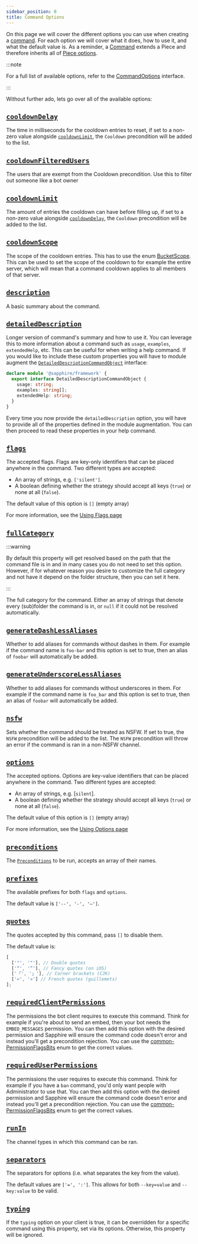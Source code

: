 ```yaml
---
sidebar_position: 0
title: Command Options
---
```


On this page we will cover the different options you can use when creating a [command]. For each option we will cover
what it does, how to use it, and what the default value is. As a reminder, a [Command] extends a Piece and therefore
inherits all of [Piece options][piece-options].

:::note

For a full list of available options, refer to the [CommandOptions] interface.

:::

Without further ado, lets go over all of the available options:

## [`cooldownDelay`][cooldownDelay]

The time in milliseconds for the cooldown entries to reset, if set to a non-zero value alongside
[`cooldownLimit`][cooldownLimit], the `Cooldown` precondition will be added to the list.

## [`cooldownFilteredUsers`][cooldownFilteredUsers]

The users that are exempt from the Cooldown precondition. Use this to filter out someone like a bot owner

## [`cooldownLimit`][cooldownLimit]

The amount of entries the cooldown can have before filling up, if set to a non-zero value alongside
[`cooldownDelay`][cooldownDelay], the `Cooldown` precondition will be added to the list.

## [`cooldownScope`][cooldownScope]

The scope of the cooldown entries. This has to use the enum [BucketScope]. This can be used to set the scope of the
cooldown to for example the entire server, which will mean that a command cooldown applies to all members of that
server.

## [`description`][description]

A basic summary about the command.

## [`detailedDescription`][detailedDescription]

Longer version of command's summary and how to use it. You can leverage this to more information about a command such as
`usage`, `examples`, `extendedHelp`, etc. This can be useful for when writing a help command. If you would like to
include these custom properties you will have to module augment the
[`DetailedDescriptionCommandObject`][DetailedDescriptionCommandObject] interface:

```typescript {2-6} showLineNumbers
declare module '@sapphire/framework' {
  export interface DetailedDescriptionCommandObject {
    usage: string;
    examples: string[];
    extendedHelp: string;
  }
}
```

Every time you now provide the `detailedDescription` option, you will have to provide all of the properties defined in
the module augmentation. You can then proceed to read these properties in your help command.

## [`flags`][flags]

The accepted flags. Flags are key-only identifiers that can be placed anywhere in the command. Two different types are
accepted:

- An array of strings, e.g. `['silent']`.
- A boolean defining whether the strategy should accept all keys (`true`) or none at all (`false`).

The default value of this option is `[]` (empty array)

For more information, see the [Using Flags page][using-flags]

## [`fullCategory`][fullCategory]

:::warning

By default this property will get resolved based on the path that the command file is in and in many cases you do not
need to set this option. However, if for whatever reason you desire to customize the full category and not have it
depend on the folder structure, then you can set it here.

:::

The full category for the command. Either an array of strings that denote every (sub)folder the command is in, or `null`
if it could not be resolved automatically.

## [`generateDashLessAliases`][generateDashLessAliases]

Whether to add aliases for commands without dashes in them. For example if the command name is `foo-bar` and this option
is set to true, then an alias of `foobar` will automatically be added.

## [`generateUnderscoreLessAliases`][generateUnderscoreLessAliases]

Whether to add aliases for commands without underscores in them. For example if the command name is `foo_bar` and this
option is set to true, then an alias of `foobar` will automatically be added.

## [`nsfw`][nsfw]

Sets whether the command should be treated as NSFW. If set to true, the `NSFW` precondition will be added to the list.
The `NSFW` precondition will throw an error if the command is ran in a non-NSFW channel.

## [`options`][options]

The accepted options. Options are key-value identifiers that can be placed anywhere in the command. Two different types
are accepted:

- An array of strings, e.g. [`silent`].
- A boolean defining whether the strategy should accept all keys (`true`) or none at all (`false`).

The default value of this option is `[]` (empty array)

For more information, see the [Using Options page][using-options]

## [`preconditions`][preconditions]

The [`Preconditions`][preconditions] to be run, accepts an array of their names.

## [`prefixes`][prefixes]

The available prefixes for both `flags` and `options`.

The default value is `['--', '-', '—']`.

## [`quotes`][quotes]

The quotes accepted by this command, pass `[]` to disable them.

The default value is:

```typescript
[
  ['"', '"'], // Double quotes
  ['“', '”'], // Fancy quotes (on iOS)
  ['「', '」'], // Corner brackets (CJK)
  ['«', '»'] // French quotes (guillemets)
];
```

## [`requiredClientPermissions`][requiredClientPermissions]

The permissions the bot client requires to execute this command. Think for example if you're about to send an embed,
then your bot needs the `EMBED_MESSAGES` permission. You can then add this option with the desired permission and
Sapphire will ensure the command code doesn't error and instead you'll get a precondition rejection. You can use the
[common-PermissionFlagsBits] enum to get the correct values.

## [`requiredUserPermissions`][requiredUserPermissions]

The permissions the user requires to execute this command. Think for example if you have a `ban` command, you'd only
want people with Administrator to use that. You can then add this option with the desired permission and Sapphire will
ensure the command code doesn't error and instead you'll get a precondition rejection. You can use the
[common-PermissionFlagsBits] enum to get the correct values.

## [`runIn`][runIn]

The channel types in which this command can be ran.

## [`separators`][separators]

The separators for options (i.e. what separates the key from the value).

The default values are `['=', ':']`. This allows for both `--key=value` and `--key:value` to be valid.

## [`typing`][typing]

If the `typing` option on your client is true, it can be overridden for a specific command using this property, set via
its options. Otherwise, this property will be ignored.

[piece-options]: ../../Documentation/api-pieces/interfaces/AliasPieceOptions
[command]: ../../Documentation/api-framework/classes/Command-1
[commandoptions]: ../../Documentation/api-framework/interfaces/CommandOptions
[cooldowndelay]: ../../Documentation/api-framework/interfaces/CommandOptions#cooldowndelay
[cooldownFilteredUsers]: ../../Documentation/api-framework/interfaces/CommandOptions#cooldownFilteredUsers
[cooldownLimit]: ../../Documentation/api-framework/interfaces/CommandOptions#cooldownLimit
[cooldownScope]: ../../Documentation/api-framework/interfaces/CommandOptions#cooldownScope
[description]: ../../Documentation/api-framework/interfaces/CommandOptions#description
[detailedDescription]: ../../Documentation/api-framework/interfaces/CommandOptions#detailedDescription
[flags]: ../../Documentation/api-framework/interfaces/CommandOptions#flags
[fullCategory]: ../../Documentation/api-framework/interfaces/CommandOptions#fullCategory
[generateDashLessAliases]: ../../Documentation/api-framework/interfaces/CommandOptions#generateDashLessAliases
[generateUnderscoreLessAliases]:
  ../../Documentation/api-framework/interfaces/CommandOptions#generateUnderscoreLessAliases
[nsfw]: ../../Documentation/api-framework/interfaces/CommandOptions#nsfw
[options]: ../../Documentation/api-framework/interfaces/CommandOptions#options
[preconditions]: ../../Documentation/api-framework/interfaces/CommandOptions#preconditions
[prefixes]: ../../Documentation/api-framework/interfaces/CommandOptions#prefixes
[quotes]: ../../Documentation/api-framework/interfaces/CommandOptions#quotes
[requiredClientPermissions]: ../../Documentation/api-framework/interfaces/CommandOptions#requiredClientPermissions
[requiredUserPermissions]: ../../Documentation/api-framework/interfaces/CommandOptions#requiredUserPermissions
[runIn]: ../../Documentation/api-framework/interfaces/CommandOptions#runIn
[separators]: ../../Documentation/api-framework/interfaces/CommandOptions#separators
[typing]: ../../Documentation/api-framework/interfaces/CommandOptions#typing
[bucketscope]: ../../Documentation/api-framework/enums/BucketScope
[DetailedDescriptionCommandObject]: ../../Documentation/api-framework/interfaces/DetailedDescriptionCommandObject
[using-flags]: ../arguments/using-flags
[using-options]: ../arguments/using-options
[preconditions]: ../preconditions/what-are-preconditions
[dapi-types-flag-bits]: https://discord-api-types.dev/api/discord-api-types-payloads/common#PermissionFlagsBits
[common-PermissionFlagsBits]: https://discord-api-types.dev/api/discord-api-types-payloads/common#PermissionFlagsBits
